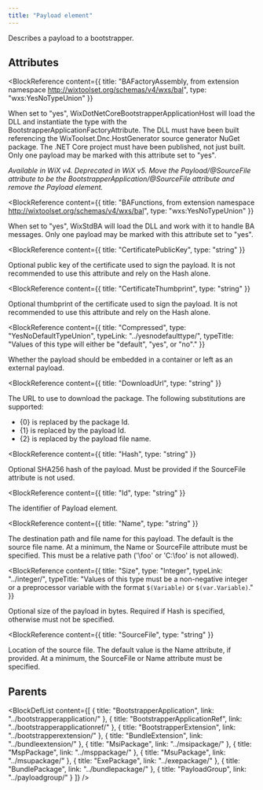 ```yaml
---
title: "Payload element"
---
```



Describes a payload to a bootstrapper.


## Attributes

<BlockWrapper>

  <BlockReference
    content={{
      title: "BAFactoryAssembly, from extension namespace http://wixtoolset.org/schemas/v4/wxs/bal",
      type: "wxs:YesNoTypeUnion"
    }}
  >
  When set to "yes", WixDotNetCoreBootstrapperApplicationHost will load the DLL and instantiate the type with the BootstrapperApplicationFactoryAttribute.
   The DLL must have been built referencing the WixToolset.Dnc.HostGenerator source generator NuGet package.
   The .NET Core project must have been published, not just built.
   Only one payload may be marked with this attribute set to "yes".
  
   _Available in WiX v4. Deprecated in WiX v5. Move the Payload/@SourceFile attribute to be the BootstrapperApplication/@SourceFile attribute and remove the Payload element._
  </BlockReference>

  <BlockReference
    content={{
      title: "BAFunctions, from extension namespace http://wixtoolset.org/schemas/v4/wxs/bal",
      type: "wxs:YesNoTypeUnion"
    }}
  >
  When set to "yes", WixStdBA will load the DLL and work with it to handle BA messages.
   Only one payload may be marked with this attribute set to "yes".
  </BlockReference>

  <BlockReference
    content={{
      title: "CertificatePublicKey",
      type: "string"
    }}
  >
  Optional public key of the certificate used to sign the payload. It is not recommended to use this attribute and rely on the Hash alone.
  </BlockReference>

  <BlockReference
    content={{
      title: "CertificateThumbprint",
      type: "string"
    }}
  >
  Optional thumbprint of the certificate used to sign the payload. It is not recommended to use this attribute and rely on the Hash alone.
  </BlockReference>

  <BlockReference
    content={{
      title: "Compressed",
      type: "YesNoDefaultTypeUnion",
      typeLink: "../yesnodefaulttype/",
      typeTitle: "Values of this type will either be \"default\", \"yes\", or \"no\"."
    }}
  >
  Whether the payload should be embedded in a container or left as an external payload.
  </BlockReference>

  <BlockReference
    content={{
      title: "DownloadUrl",
      type: "string"
    }}
  >
  The URL to use to download the package. The following substitutions are supported:
  
  
  - \{0} is replaced by the package Id.
  - \{1} is replaced by the payload Id.
  - \{2} is replaced by the payload file name.
  
  </BlockReference>

  <BlockReference
    content={{
      title: "Hash",
      type: "string"
    }}
  >
  Optional SHA256 hash of the payload. Must be provided if the SourceFile attribute is not used.
  </BlockReference>

  <BlockReference
    content={{
      title: "Id",
      type: "string"
    }}
  >
  The identifier of Payload element.
  </BlockReference>

  <BlockReference
    content={{
      title: "Name",
      type: "string"
    }}
  >
  The destination path and file name for this payload.
   The default is the source file name.
   At a minimum, the Name or SourceFile attribute must be specified.
   This must be a relative path ('\foo' or 'C:\foo' is not allowed).
  </BlockReference>

  <BlockReference
    content={{
      title: "Size",
      type: "Integer",
      typeLink: "../integer/",
      typeTitle: "Values of this type must be a non-negative integer or a preprocessor variable with the format `$(Variable)` or `$(var.Variable)`."
    }}
  >
  Optional size of the payload in bytes. Required if Hash is specified, otherwise must not be specified.
  </BlockReference>

  <BlockReference
    content={{
      title: "SourceFile",
      type: "string"
    }}
  >
  Location of the source file.
   The default value is the Name attribute, if provided.
   At a minimum, the SourceFile or Name attribute must be specified.
  </BlockReference>

</BlockWrapper>


## Parents

<BlockDefList content={[
    {
      title: "BootstrapperApplication",
      link: "../bootstrapperapplication/"
    },
    {
      title: "BootstrapperApplicationRef",
      link: "../bootstrapperapplicationref/"
    },
    {
      title: "BootstrapperExtension",
      link: "../bootstrapperextension/"
    },
    {
      title: "BundleExtension",
      link: "../bundleextension/"
    },
    {
      title: "MsiPackage",
      link: "../msipackage/"
    },
    {
      title: "MspPackage",
      link: "../msppackage/"
    },
    {
      title: "MsuPackage",
      link: "../msupackage/"
    },
    {
      title: "ExePackage",
      link: "../exepackage/"
    },
    {
      title: "BundlePackage",
      link: "../bundlepackage/"
    },
    {
      title: "PayloadGroup",
      link: "../payloadgroup/"
    }
  ]}
/>